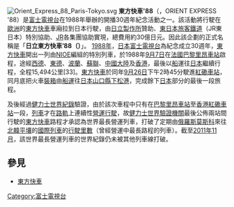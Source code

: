 [[File:Orient_Express_88_Paris-Tokyo.svg|thumb]]
'''東方快車'88'''（{{lang-ja|オリエント・エクスプレス '88}}，ORIENT EXPRESS '88）是[[富士電視台|富士電視台]]在1988年舉辦的開播30週年紀念活動之一。該活動將行駛在[[歐洲|歐洲]]的[[東方快車|東方快車]]車廂拉到日本行駛，由[[日立製作所|日立製作所]]贊助、[[東日本旅客鐵道|東日本旅客鐵道]]（JR東日本）特別協助、[[JR|JR]]各集團協助實現，總費用約30億日元。因此該企劃的正式名稱是「'''日立東方快車’88（{{lang|ja|日立オリエント・エクスプレス’88}}）'''」。
[[1988年|1988年]]，[[日本|日本]][[富士電視台|富士電視台]]為紀念成立30週年，[[東方快車|東方快車]]開出一列由[[NIOE|NIOE]]編組的特別列車，於1988年[[9月7日|9月7日]]在[[法國|法國]][[巴黎|巴黎]][[里昂車站|里昂車站]]啟程，途經[[西德|西德]]、[[東德|東德]]、[[波蘭|波蘭]]、[[蘇聯|蘇聯]]、[[中國大陸|中國大陸]]及[[香港|香港]]，最後以[[船|船]]運往[[日本|日本]]繼續行程，全程15,494公里[33]。[[東方快車|東方快車]]於同年[[9月26日|9月26日]]下午2時45分駛進[[紅磡車站|紅磡車站]]，同月底把火車[[裝箱|裝箱]]由[[船運|船運]]往[[日本|日本]][[山口縣|山口縣]][[下松港|下松港]]，完成餘下[[日本|日本]]部分的最後一段旅程。

及後經過[[健力士世界紀錄|健力士世界紀錄]]驗證，由於該次車程中只有在[[巴黎|巴黎]][[里昂車站|里昂車站]]至[[香港|香港]][[紅磡車站|紅磡車站]]一段，[[列車|列車]]才在[[路軌|路軌]]上連續性[[營運|營運]][[行駛|行駛]]，故[[健力士世界驗證機關|健力士世界驗證機關]]最後公佈兩站間行駛的[[東方快車|東方快車]]路程才承認為世界最長營運列車，打破了定期由[[俄羅斯|俄羅斯]][[莫斯科|莫斯科]]來往[[北韓|北韓]][[平壤|平壤]]的[[國際列車|國際列車]]的[[行駛里數|行駛里數]]（曾經營運中最長路程的列車）。截至[[2011年|2011年]][[11月|11月]]，該世界最長營運列車的世界紀錄仍未被其他列車線打破。

== 參見 ==
{{Commons|Category:Orient Express '88}}
*[[東方快車|東方快車]]
[[Category:富士電視台|Category:富士電視台]]
